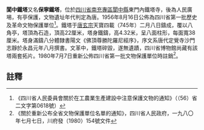 {{msg:四川省文物保護單位
|名稱 = [[閬中銅鐘|銅鐘]]及鐵塔
|編號 = 41
|圖片 = 
|級別 = S01
|分類 = 
|時代 = [[唐代|唐代]]
|地点 = [[四川省|四川省]][[南充專區|南充專區]][[閬中縣|閬中縣]]城內
|坐標 =
|登錄 = 1956年8月16日
}}
'''閬中鐵塔'''又名'''保寧鐵塔'''，位於[[四川省|四川省]][[南充專區|南充專區]][[閬中縣|閬中縣]]東門內鐵塔寺，後為人民廣埸，有亭保護，文物遺址年代判定為唐。1956年8月16日公佈為四川省第一批歷史及革命文物保護單位<ref>《四川省人民委員會關於在工農業生產建設中注意保護文物的通知》（（56）省二文字第0618號）</ref>。鐵塔于[[唐玄宗|唐玄宗]]天寶四載（745年）二月八日鑄成，覆以八角亭，塔頂為石造，頂高22厘米，塔身鐵鑄，高4.32米，呈八面柱形，每面寬38厘米。塔身滿鑄八分體隸書陽文《佛頂尊勝陀羅尼經序》，序文系唐代定覺寺沙門志靜於永昌元年八月撰書。文革中，鐵塔碎毀，遂無遺蹟，四川省博物館尚藏有該塔兩套拓片。1980年7月7日重新公佈四川省第一批文物保護單位時註銷<ref>《關於重新公布全省文物保護單位名單的通知》，四川省人民政府，一九八〇年七月七日，川府發（1980）154號文件</ref>。
==註釋==
{{reflist}}
{{文物保護單位小作品}}